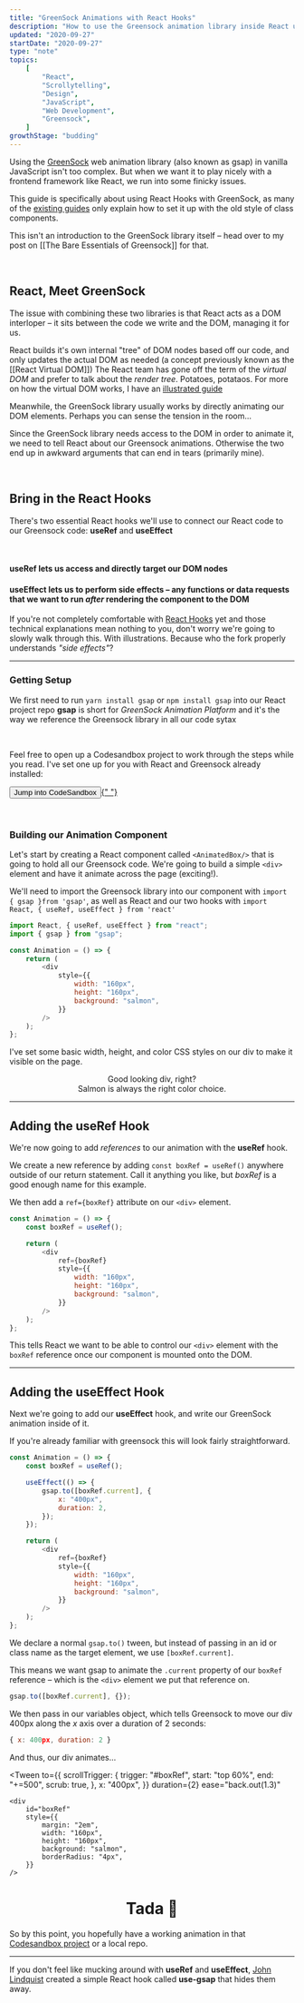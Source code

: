 ```yaml
---
title: "GreenSock Animations with React Hooks"
description: "How to use the Greensock animation library inside React using React hooks"
updated: "2020-09-27"
startDate: "2020-09-27"
type: "note"
topics:
    [
        "React",
        "Scrollytelling",
        "Design",
        "JavaScript",
        "Web Development",
        "Greensock",
    ]
growthStage: "budding"
---
```


<IntroParagraph>

Using the [GreenSock](https://greensock.com/) web animation library (also known as gsap) in vanilla JavaScript isn't too complex. But when we want it to play nicely with a frontend framework like React, we run into some finicky issues.

</IntroParagraph>

This guide is specifically about using React Hooks with GreenSock, as many of the [existing guides](https://greensock.com/react/) only explain how to set it up with the old style of class components.

This isn't an introduction to the GreenSock library itself – head over to my post on [[The Bare Essentials of Greensock]] for that.

<br />

## React, Meet GreenSock

The issue with combining these two libraries is that React acts as a DOM interloper – it sits between the code we write and the DOM, managing it for us.

React builds it's own internal "tree" of DOM nodes based off our code, and only updates the actual DOM as needed (a concept previously known as the [[React Virtual DOM]]) <Footnote idName={1}>The React team has gone off the term of the _virtual DOM_ and prefer to talk about the _render tree_. Potatoes, potataos. For more on how the virtual DOM works, I have an [illustrated guide](/react-vdom)</Footnote>

<Halfspacer />

<BasicImage
    alt="A diagram of React generating all the DOM nodes for us"
    src="https://res.cloudinary.com/dg3gyk0gu/image/upload/c_scale,f_auto,q_auto:best,w_1400/v1600973172/maggieappleton.com/notes/gsap/react-greensock-2.png"
/>

Meanwhile, the GreenSock library usually works by directly animating our DOM elements. Perhaps you can sense the tension in the room...

Since the GreenSock library needs access to the DOM in order to animate it, we need to tell React about our Greensock animations. Otherwise the two end up in awkward arguments that can end in tears (primarily mine).

<br />

## Bring in the React Hooks

There's two essential React hooks we'll use to connect our React code to our Greensock code: **useRef** and **useEffect**

<br />

<SimpleCard width="740px">

#### **useRef** lets us access and directly target our DOM nodes

</SimpleCard>

<SimpleCard width="740px">

#### **useEffect** lets us to perform side effects – any functions or data requests that we want to run _after_ rendering the component to the DOM

</SimpleCard>

If you're not completely comfortable with [React Hooks](https://www.freecodecamp.org/news/beginners-guide-to-using-react-hooks/) yet and those technical explanations mean nothing to you, don't worry we're going to slowly walk through this. With illustrations. Because who the fork properly understands _"side effects"_?

---

### Getting Setup

We first need to run `yarn install gsap` or `npm install gsap` into our React project repo <Footnote idName={2}>**gsap** is short for _GreenSock Animation Platform_ and it's the way we reference the Greensock library in all our code sytax</Footnote>

<br />

<SimpleCard width="740px" center>

Feel free to open up a Codesandbox project to work through the steps while you read. I've set one up for you with React and Greensock already installed:

<p>
    <a
        noTip
        href="https://codesandbox.io/s/reacthooks-greensock-demo-xjoti?file=/src/AnimatedBox.js"
    >
        <button style={{ marginTop: "0.2em" }}>Jump into CodeSandbox</button>{" "}
    </a>
</p>

</SimpleCard>

<br />

### Building our Animation Component

Let's start by creating a React component called `<AnimatedBox/>` that is going to hold all our Greensock code. We're going to build a simple `<div>` element and have it animate across the page (exciting!).

We'll need to import the Greensock library into our component with `import { gsap }from 'gsap'`, as well as React and our two hooks with `import React, { useRef, useEffect } from 'react'`

```js
import React, { useRef, useEffect } from "react";
import { gsap } from "gsap";

const Animation = () => {
    return (
        <div
            style={{
                width: "160px",
                height: "160px",
                background: "salmon",
            }}
        />
    );
};
```

<p>
    I've set some basic width, height, and color CSS styles on our div to make
    it visible on the page.
</p>

<div
    style={{
        margin: "2em auto",
        width: "160px",
        height: "160px",
        background: "salmon",
        borderRadius: "4px",
    }}
/>

<Center>

Good looking div, right?  
Salmon is always the right color choice.

</Center>

---

## Adding the useRef Hook

We're now going to add _references_ to our animation with the **useRef** hook.

We create a new reference by adding `const boxRef = useRef()` anywhere outside of our return statement. Call it anything you like, but _boxRef_ is a good enough name for this example.

We then add a `ref={boxRef}` attribute on our `<div>` element.

```js
const Animation = () => {
    const boxRef = useRef();

    return (
        <div
            ref={boxRef}
            style={{
                width: "160px",
                height: "160px",
                background: "salmon",
            }}
        />
    );
};
```

This tells React we want to be able to control our `<div>` element with the `boxRef` reference once our component is mounted onto the DOM.

---

## Adding the useEffect Hook

Next we're going to add our **useEffect** hook, and write our GreenSock animation inside of it.

If you're already familiar with greensock this will look fairly straightforward.

```js
const Animation = () => {
    const boxRef = useRef();

    useEffect(() => {
        gsap.to([boxRef.current], {
            x: "400px",
            duration: 2,
        });
    });

    return (
        <div
            ref={boxRef}
            style={{
                width: "160px",
                height: "160px",
                background: "salmon",
            }}
        />
    );
};
```

We declare a normal `gsap.to()` tween, but instead of passing in an id or class name as the target element, we use `[boxRef.current]`.

This means we want gsap to animate the `.current` property of our `boxRef` reference – which is the `<div>` element we put that reference on.

```js
gsap.to([boxRef.current], {});
```

We then pass in our variables object, which tells Greensock to move our div 400px along the _x_ axis over a duration of 2 seconds:

```js
{ x: 400px, duration: 2 }
```

And thus, our div animates...

<p>

<Tween
    to={{
        scrollTrigger: {
            trigger: "#boxRef",
            start: "top 60%",
            end: "+=500",
            scrub: true,
        },
        x: "400px",
    }}
    duration={2}
    ease="back.out(1.3)"
>
    <div
        id="boxRef"
        style={{
            margin: "2em",
            width: "160px",
            height: "160px",
            background: "salmon",
            borderRadius: "4px",
        }}
    />
</Tween>

</p>

<Center>

# Tada <span>🎉</span>

</Center>

So by this point, you hopefully have a working animation in that [Codesandbox project](https://codesandbox.io/s/reacthooks-greensock-demo-xjoti?file=/src/AnimatedBox.js) or a local repo.

---

If you don't feel like mucking around with **useRef** and **useEffect**, [John Lindquist](https://johnlindquist.com/use-greensock-with-react-hooks/) created a simple React hook called **use-gsap** that hides them away.
